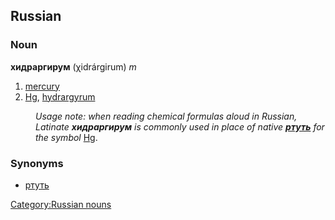 ==Russian==
[[Category:Russian nouns]]
===Noun===
'''хидраргирум''' (χidrárgirum) ''m''

#[[mercury]]
#[[Hg]], [[hydrargyrum]]
:''Usage note: when reading chemical formulas aloud in Russian, Latinate '''''хидраргирум''''' is commonly used in place of native '''''[[ртуть]]''''' for the symbol'' [[Hg]].

===Synonyms===
*[[ртуть]]